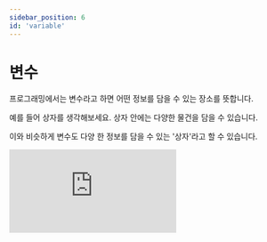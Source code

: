 ```yaml
---
sidebar_position: 6
id: 'variable'
---
```


# 변수

프로그래밍에서는 변수라고 하면 어떤 정보를 담을 수 있는 장소를 뜻합니다.

예를 들어 상자를 생각해보세요. 상자 안에는 다양한 물건을 담을 수 있습니다.

이와 비슷하게 변수도 다양 한 정보를 담을 수 있는 '상자'라고 할 수 있습니다.

<iframe
  src="https://www.youtube.com/embed/Qu5_eBK6OkI"
  title="YouTube video player"
  frameBorder="0"
  allow="accelerometer; autoplay; clipboard-write; encrypted-media; gyroscope; picture-in-picture"
/>

## 변수 선언하기

변수를 만들려면 다음과 같은 방법을 사용할 수 있습니다.

```py
name = data
```

에서 NAME은 변수의 이름을 뜻하고 DATA는 값입니다.

이렇게 하면 변수를 만들 수 있습니다.

<iframe
  title="Python Playground"
  src="https://trinket.io/embed/python/a5d980683b"
  height="400"
/>

## 변수 사용 방법

변수를 사용하기 위해서는 변수의 이름을 print()안에 넣으면 변수 이름이 출력되지 않고 변수의 값이 출력됩니다.

```py
name = 'John'
print(name) #John이 출력됩니다.
```

파이썬에서 변수의 이름은 대문자 소문자가 구별됩니다.

NAME과 name은 대문자와 수문자가 다르기 때문에 다른 변수입니다.

## 변수 이름을 만들때 규칙

변수를 만들 때 매우 다양한 규칙이 있습니다.

1. 영문자 (대문자, 소문자), 숫자, 언더바 (\_) 만 사용할 수 있습니다.
2. 변수의 이름의 첫 자리는 숫자이면 안됩니다.
3. 파이썬 키워드는 변수의 이름으로 사용할 수 없습니다 (키워드에 대한 더 자세한 내용은 조금 뒤에 배우겠습니다)


<Quiz
  quiz={{
    quizTitle: '파이썬 퀴즈 2',
    quizSynopsis:
      '변수 대해 공부한 후 파이썬 퀴즈를 통해 더 자세히 알아보세요. 퀴즈를 시작하기 위해 아래 버튼을 클릭하세요.',
    nrOfQuestions: '2',
    questions: [
      {
        question: '다음 중 변수 이름에 허용되는 문자를 선택하세요',
        questionType: 'text',
        answerSelectionType: 'single',
        answers: ['!ilovepython', '#ilovepython', 'i@python', 'i_love_python'],
        correctAnswer: '4',
        explanation:
          '!#@ 등의 특수 문자가 포함되어 있으면 안됩니다. 하지만 _는 사용해도 됩니다.',
        point: '40'
      },
      {
        question: '입력을 받고 변수 안에 그 값을 저장하세요',
        questionType: 'text',
        answerSelectionType: 'single',
        answers: [
          'name = input("이름을 입력하세요: ")',
          'input("이름을 입력하세요: ") = name',
          'input = name("이름을 입력하세요: ")',
          'name("이름을 입력하세요: ") = input'
        ],
        correctAnswer: '1',
        explanation:
          'input()는 파이썬에서 사용자가 입력하는 함수입니다. 그리도 name = 형태로 name에 그 값을 저장할 수 있습니다',
        point: '60'
      }
    ]
  }}
/>

